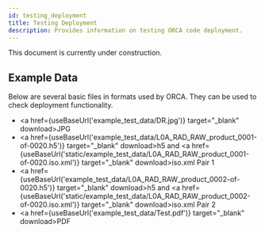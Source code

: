 ```yaml
---
id: testing_deployment
title: Testing Deployment
description: Provides information on testing ORCA code deployment.
---
```



This document is currently under construction.

## Example Data
Below are several basic files in formats used by ORCA.
They can be used to check deployment functionality.
- <a href={useBaseUrl('example_test_data/DR.jpg')} target="_blank" download>JPG</a>
- <a href={useBaseUrl('example_test_data/L0A_RAD_RAW_product_0001-of-0020.h5')} target="_blank" download>h5</a> and <a href={useBaseUrl('static/example_test_data/L0A_RAD_RAW_product_0001-of-0020.iso.xml')} target="_blank" download>iso.xml</a> Pair 1
- <a href={useBaseUrl('example_test_data/L0A_RAD_RAW_product_0002-of-0020.h5')} target="_blank" download>h5</a> and <a href={useBaseUrl('static/example_test_data/L0A_RAD_RAW_product_0002-of-0020.iso.xml')} target="_blank" download>iso.xml</a> Pair 2
- <a href={useBaseUrl('example_test_data/Test.pdf')} target="_blank" download>PDF</a>